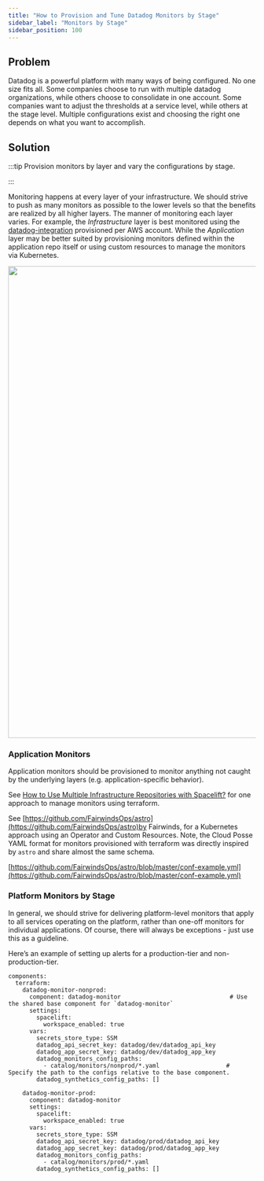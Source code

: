 ```yaml
---
title: "How to Provision and Tune Datadog Monitors by Stage"
sidebar_label: "Monitors by Stage"
sidebar_position: 100
---
```


## Problem

Datadog is a powerful platform with many ways of being configured. No one size fits all. Some companies choose to run with multiple datadog organizations, while others choose to consolidate in one account. Some companies want to adjust the thresholds at a service level, while others at the stage level. Multiple configurations exist and choosing the right one depends on what you want to accomplish.

## Solution

:::tip
Provision monitors by layer and vary the configurations by stage.

:::

Monitoring happens at every layer of your infrastructure. We should strive to push as many monitors as possible to the lower levels so that the benefits are realized by all higher layers. The manner of monitoring each layer varies. For example, the _Infrastructure_ layer is best monitored using the [datadog-integration](/components/library/aws/datadog-integration/) provisioned per AWS account. While the _Application_ layer may be better suited by provisioning monitors defined within the application repo itself or using custom resources to manage the monitors via Kubernetes.

<a href="https://lucid.app/publicSegments/view/612ad71e-3a0a-4dcb-872a-f9b0bbd0f65d/image.png" target="_blank"><img src="https://lucid.app/publicSegments/view/612ad71e-3a0a-4dcb-872a-f9b0bbd0f65d/image.png" width="960px"/></a>

### Application Monitors

Application monitors should be provisioned to monitor anything not caught by the underlying layers (e.g. application-specific behavior).

See [How to Use Multiple Infrastructure Repositories with Spacelift?](/reference-architecture/how-to-guides/integrations/spacelift/how-to-use-multiple-infrastructure-repositories-with-spacelift) for one approach to manage monitors using terraform.

See [https://github.com/FairwindsOps/astro](https://github.com/FairwindsOps/astro)by Fairwinds, for a Kubernetes approach using an Operator and Custom Resources. Note, the Cloud Posse YAML format for monitors provisioned with terraform was directly inspired by `astro` and share almost the same schema.

[https://github.com/FairwindsOps/astro/blob/master/conf-example.yml](https://github.com/FairwindsOps/astro/blob/master/conf-example.yml)

### Platform Monitors by Stage

In general, we should strive for delivering platform-level monitors that apply to all services operating on the platform, rather than one-off monitors for individual applications. Of course, there will always be exceptions - just use this as a guideline.

Here’s an example of setting up alerts for a production-tier and non-production-tier.

```
components:
  terraform:
    datadog-monitor-nonprod:
      component: datadog-monitor                               # Use the shared base component for `datadog-monitor`
      settings:
        spacelift:
          workspace_enabled: true
      vars:
        secrets_store_type: SSM
        datadog_api_secret_key: datadog/dev/datadog_api_key
        datadog_app_secret_key: datadog/dev/datadog_app_key
        datadog_monitors_config_paths:
          - catalog/monitors/nonprod/*.yaml                   # Specify the path to the configs relative to the base component.
        datadog_synthetics_config_paths: []

    datadog-monitor-prod:
      component: datadog-monitor
      settings:
        spacelift:
          workspace_enabled: true
      vars:
        secrets_store_type: SSM
        datadog_api_secret_key: datadog/prod/datadog_api_key
        datadog_app_secret_key: datadog/prod/datadog_app_key
        datadog_monitors_config_paths:
          - catalog/monitors/prod/*.yaml
        datadog_synthetics_config_paths: []

```
